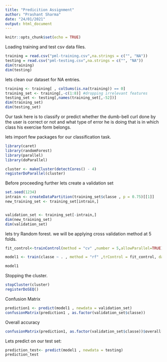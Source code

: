 ```yaml
---
title: "Predicition Assignment"
author: "Prashant Sharma"
date: "24/01/2021"
output: html_document
---
```


```r
knitr::opts_chunk$set(echo = TRUE)
```
Loading training and test csv data files.
```r
training = read.csv("pml-training.csv",na.strings = c("", "NA"))
testing = read.csv("pml-testing.csv",na.strings = c("", "NA"))
dim(training)
dim(testing)
```

lets clean our dataset for NA entries.
```r
training <- training[ , colSums(is.na(training)) == 0]
training_set <- training[,-c(1:8)] #dropping irrelevant features
testing_set <- testing[,names(training_set[,-52])]
dim(training_set)
dim(testing_set)
```
Our task here is to classify or predict whether the dumb-bell curl done by the user is correct or not and what type of error he is doing that is in which class his exercise form belongs.

lets import few packages for our classification task.
```r
library(caret)
library(randomForest)
library(parallel)
library(doParallel)
```

```r
cluster <- makeCluster(detectCores() - 4)
registerDoParallel(cluster)
```

Before proceeding further lets create a validation set
```r
set.seed(1234)
intrain <- createDataPartition(training_set$classe , p = 0.75)[[1]]
new_training_set <- training_set[intrain,]


validation_set <- training_set[-intrain,]
dim(new_training_set)
dim(validation_set)

```


lets try Random forest. we will be applying cross validation method at 5 folds.

```r
fit_control<-trainControl(method = "cv" ,number = 5,allowParallel=TRUE)

model1 <- train(classe ~ . , method = "rf" ,trControl = fit_control, data = new_training_set, verbose = F )
```
```r
model1
```
Stopping the cluster.
```r
stopCluster(cluster)
registerDoSEQ()
```

Confusion Matrix
```r
prediction1 <- predict(model1 , newdata = validation_set)
confusionMatrix(prediction1 , as.factor(validation_set$classe))

```
Overall accuracy
```r
confusionMatrix(prediction1, as.factor(validation_set$classe))$overall[[1]]
```
Lets predict on our test set:
```r
prediction_test<- predict(model1 , newdata = testing)
prediction_test
```



